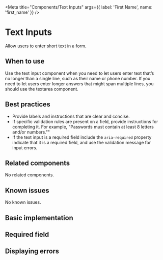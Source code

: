 
<Meta
  title="Components/Text Inputs"
  args={{
    label: 'First Name',
    name: 'first_name'
  }} />

# Text Inputs

Allow users to enter short text in a form.

## When to use

Use the text input component when you need to let users enter text that’s no
longer than a single line, such as their name or phone number. If you need to
let users enter longer answers that might span multiple lines, you should use
the textarea component.

## Best practices

- Provide labels and instructions that are clear and concise.
- If specific validation rules are present on a field, provide instructions for
  completing it. For example, "Passwords must contain at least 8 letters and/or numbers.""
- If the text input is a required field include the `aria-required` property indicate
  that it is a required field, and use the validation message for input errors.

## Related components

No related components.

## Known issues

No known issues.

## Basic implementation

<Story story={stories.basic} />

## Required field

<Story story={stories.required} />

## Displaying errors

<Story story={stories.withError} />
